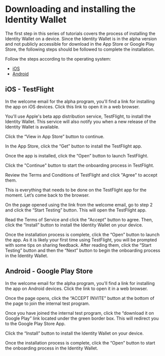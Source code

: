 # Downloading and installing the Identity Wallet

The first step in this series of tutorials covers the process of installing the Identity Wallet on a device. Since the Identity Wallet is in the alpha version and not publicly accessible for download in the App Store or Google Play Store, the following steps should be followed to complete the installation.

Follow the steps according to the operating system:

- [iOS](./install#ios---testflight)
- [Android](./install#android---google-play-store)

## iOS - TestFlight

In the welcome email for the alpha program, you'll find a link for installing the app on iOS devices. Click this link to open it in a web browser.

You'll use Apple's beta app distribution service, TestFlight, to install the Identity Wallet. This service will also notify you when a new release of the Identity Wallet is available.

Click the “View in App Store” button to continue.

In the App Store, click the “Get” button to install the TestFlight app.

Once the app is installed, click the “Open” button to launch TestFlight.

Click the "Continue" button to start the onboarding process in TestFlight.

Review the Terms and Conditions of TestFlight and click "Agree" to accept them.

This is everything that needs to be done on the TestFlight app for the moment. Let’s come back to the browser.

On the page opened using the link from the welcome email, go to step 2 and click the “Start Testing” button. This will open the TestFlight app.

Read the Terms of Service and click the "Accept" button to agree. Then, click the “Install” button to install the Identity Wallet on your device.

Once the installation process is complete, click the “Open” button to launch the app. As it is likely your first time using TestFlight, you will be prompted with some tips on sharing feedback. After reading them, click the “Start Testing” button and then the “Next” button to begin the onboarding process in the Identity Wallet.

## Android - Google Play Store

In the welcome email for the alpha program, you'll find a link for installing the app on Android devices. Click the link to open it in a web browser.

Once the page opens, click the “ACCEPT INVITE” button at the bottom of the page to join the internal test program.

Once you have joined the internal test program, click the “download it on Google Play” link located under the green border box. This will redirect you to the Google Play Store App.

Click the “Install” button to install the Identity Wallet on your device.

Once the installation process is complete, click the “Open” button to start the onboarding process in the Identity Wallet.
